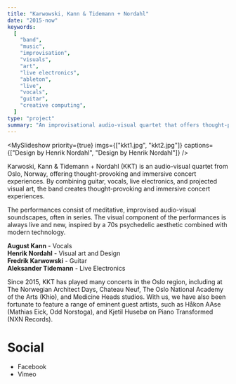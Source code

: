 ```yaml
---
title: "Karwowski, Kann & Tidemann + Nordahl"
date: "2015-now"
keywords:
  [
    "band",
    "music",
    "improvisation",
    "visuals",
    "art",
    "live electronics",
    "ableton",
    "live",
    "vocals",
    "guitar",
    "creative computing",
  ]
type: "project"
summary: "An improvisational audio-visual quartet that offers thought-provoking and immersive concert experiences."
---
```


<MySlideshow
  priority={true}
  imgs={["kkt1.jpg", "kkt2.jpg"]}
  captions={["Design by Henrik Nordahl", "Design by Henrik Nordahl"]}
/>

Karwoski, Kann & Tidemann + Nordahl (KKT) is an audio-visual quartet from Oslo, Norway, offering thought-provoking and immersive concert experiences. By combining guitar, vocals, live electronics, and projected visual art, the band creates thought-provoking and immersive concert experiences.

The performances consist of meditative, improvised audio-visual soundscapes, often in series. The visual component of the performances is always live and new, inspired by a 70s psychedelic aesthetic combined with modern technology.

**August Kann** - Vocals <br />
**Henrik Nordahl** - Visual art and Design <br />
**Fredrik Karwowski** - Guitar <br />
**Aleksander Tidemann** - Live Electronics <br />

<MySpotifyPlayer embedUrl="https://player.vimeo.com/video/257707678?h=e5f4e6451f" />

Since 2015, KKT has played many concerts in the Oslo region, including at The Norwegian Architect Days, Chateau Neuf, The Oslo National Academy of the Arts (Khio), and Medicine Heads studios. With us, we have also been fortunate to feature a range of eminent guest artists, such as Håkon AAse (Mathias Eick, Odd Norstoga), and Kjetil Husebø on Piano Transformed (NXN Records).

# Social

- <MyLink href="https://www.facebook.com/theholymountaintrio">Facebook</MyLink>
- <MyLink href="https://vimeo.com/karwowskikanntidemann">Vimeo</MyLink>
